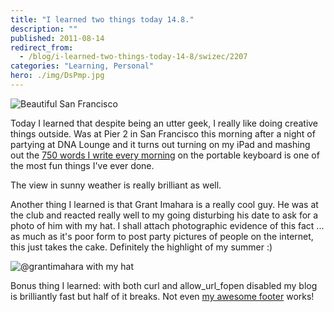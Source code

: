 ```yaml
---
title: "I learned two things today 14.8."
description: ""
published: 2011-08-14
redirect_from:
  - /blog/i-learned-two-things-today-14-8/swizec/2207
categories: "Learning, Personal"
hero: ./img/DsPmp.jpg
---
```


![](https://swizec.com/wp-content/uploads/2011/08/photo-300x224.jpg "Beautiful San Francisco ")

Today I learned that despite being an utter geek, I really like doing creative things outside. Was at Pier 2 in San Francisco this morning after a night of partying at DNA Lounge and it turns out turning on my iPad and mashing out the [750 words I write every morning](https://swizec.com/blog/750-words-a-day-keeps-the-insanity-away/ "750 words a day keeps the insanity away") on the portable keyboard is one of the most fun things I've ever done.

The view in sunny weather is really brilliant as well.

Another thing I learned is that Grant Imahara is a really cool guy. He was at the club and reacted really well to my going disturbing his date to ask for a photo of him with my hat. I shall attach photographic evidence of this fact ... as much as it's poor form to post party pictures of people on the internet, this just takes the cake. Definitely the highlight of my summer :)

![](./img/DsPmp.jpg "@grantimahara with my hat")

Bonus thing I learned: with both curl and allow_url_fopen disabled my blog is brilliantly fast but half of it breaks. Not even [my awesome footer](https://swizec.com/blog/my-new-footer-gives-you-a-glimpse-into-my-life/ "My new footer gives you a glimpse into my life") works!
